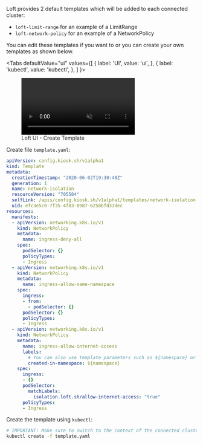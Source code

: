 
Loft provides 2 default templates which will be added to each connected cluster:
- `loft-limit-range` for an example of a LimitRange
- `loft-network-policy` for an example of a NetworkPolicy

You can edit these templates if you want to or you can create your own templates as shown below.

<Tabs
  defaultValue="ui"
  values={[
    { label: 'UI', value: 'ui', },
    { label: 'kubectl', value: 'kubectl', },
  ]
}>
<TabItem value="ui">

<figure class="frame">
  <video controls loop autoplay="true" muted>
    <source src="/docs/media/v1/ui/clusters/create-template.mp4" type="video/mp4" />
  </video>
  <figcaption>Loft UI - Create Template</figcaption>
</figure>

</TabItem>
<TabItem value="kubectl">

Create file `template.yaml`:
```yaml
apiVersion: config.kiosk.sh/v1alpha1
kind: Template
metadata:
  creationTimestamp: "2020-06-02T19:30:48Z"
  generation: 1
  name: network-isolation
  resourceVersion: "705504"
  selfLink: /apis/config.kiosk.sh/v1alpha1/templates/network-isolation
  uid: efc3e5c0-7f35-4f83-8987-6258bfd33dec
resources:
  manifests:
  - apiVersion: networking.k8s.io/v1
    kind: NetworkPolicy
    metadata:
      name: ingress-deny-all
    spec:
      podSelector: {}
      policyTypes:
      - Ingress
  - apiVersion: networking.k8s.io/v1
    kind: NetworkPolicy
    metadata:
      name: ingress-allow-same-namespace
    spec:
      ingress:
      - from:
        - podSelector: {}
      podSelector: {}
      policyTypes:
      - Ingress
  - apiVersion: networking.k8s.io/v1
    kind: NetworkPolicy
    metadata:
      name: ingress-allow-internet-access
      labels:
        # You can also use template parameters such as ${namespace} or ${account} 
        created-in-namespace: ${namespace}
    spec:
      ingress:
      - {}
      podSelector:
        matchLabels:
          isolation.loft.sh/allow-internet-access: "true"
      policyTypes:
      - Ingress
```

Create the template using `kubectl`:
```bash
# IMPORTANT: Make sure to switch to the context of the connected cluster!
kubectl create -f template.yaml
```

</TabItem>
</Tabs>
